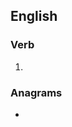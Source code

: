 ==English==

===Verb===
{{head|en|verb form}}

# {{en-third-person singular of|reshape}}

===Anagrams===
* {{anagrams|en|aspheres|rephases|sphæres}}